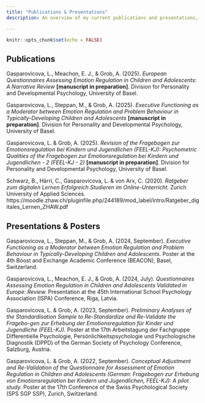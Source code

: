 ```yaml
---
title: "Publications & Presentations"
description: An overview of my current publications and presentations, listed in APA 7th format.   

---
```


```r
knitr::opts_chunk$set(echo = FALSE)
```
Publications
---

Gasparovicova, L., Meachon, E. J., & Grob, A. (2025). *European Questionnaires Assessing Emotion Regulation in Children and Adolescents: A Narrative Review* **[manuscript in preparation]**. Division for Personality and Developmental Psychology, University of Basel. 

Gasparovicova, L., Steppan, M., & Grob, A. (2025). *Executive Functioning as a Moderator between Emotion Regulation and Problem Behaviour in Typically-Developing Children and Adolescents* **[manuscript in preparation]**. Division for Personality and Developmental Psychology, University of Basel. 

Gasparovicova, L. & Grob, A. (2025). *Revision of the Fragebogen zur Emotionsregulation bei Kindern und Jugendlichen (FEEL-KJ): Psychometric Qualities of the Fragebogen zur Emotionsregulation bei Kindern und Jugendlichen - 2 (FEEL-KJ - 2)* **[manuscript in preparation]**. Division for Personality and Developmental Psychology, University of Basel. 

Schwarz, B., Härri, C., Gasparovicova, L. & von Arx, C. (2020). *Ratgeber zum digitalen Lernen
Erfolgreich Studieren im Online-Unterricht.* Zurich University of Applied Sciences. https://moodle.zhaw.ch/pluginfile.php/244189/mod_label/intro/Ratgeber_digitales_Lernen_ZHAW.pdf




Presentations & Posters
---

Gasparovicova, L., Steppan, M., & Grob, A. (2024, September). *Executive Functioning as a Moderator between Emotion Regulation and Problem Behaviour in Typically-Developing Children and Adolescents.* Poster at the 4th Boost and Exchange Academic Conference (BEACON), Basel, Switzerland.

Gasparovicova, L., Meachon, E. J., & Grob, A. (2024, July). *Questionnaires Assessing Emotion Regulation in Children and Adolescents Validated in Europe: Review.* Presentation at the 45th International School Psychology Association (ISPA) Conference, Riga, Latvia. 

Gasparovicova, L. & Grob, A. (2023, September). *Preliminary Analyses of the Standardisation Sample to Re-Standardize and Re-Validate the Fragebo-gen zur Erhebung der Emotionsregulation für Kinder und Jugendliche (FEEL-KJ)*. Poster at the 17th Arbeitstagung der Fachgruppe Differentielle Psychologie, Persönlichkeitspsychologie und Psychologische Diagnostik (DPPD) of the German Society of Psychology Conference, Salzburg, Austria.

Gasparovicova, L. & Grob, A. (2022, September). *Conceptual Adjustment and Re-Validation of the Questionnaire for Assessment of Emotion Regulation in Children and Adolescents (German: Fragebogen zur Erhebung von Emotionsregulation bei Kindern und Jugendlichen, FEEL-KJ): A pilot study.* Poster at the 17th Conference of the Swiss Psychological Society (SPS SGP SSP), Zurich, Switzerland.
